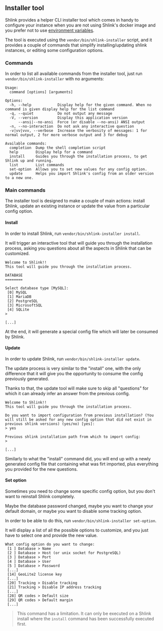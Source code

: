 ## Installer tool

Shlink provides a helper CLI installer tool which comes in handy to configure your instance when you are not using Shlink's docker image and you prefer not to use [environment variables](/documentation/environment-variables).

The tool is executed using the `vendor/bin/shlink-installer` script, and it provides a couple of commands that simplify installing/updating shlink instances, or editing some configuration options.

### Commands

In order to list all available commands from the installer tool, just run `vendor/bin/shlink-installer` with no arguments:

```
Usage:
  command [options] [arguments]

Options:
  -h, --help            Display help for the given command. When no command is given display help for the list command
  -q, --quiet           Do not output any message
  -V, --version         Display this application version
      --ansi|--no-ansi  Force (or disable --no-ansi) ANSI output
  -n, --no-interaction  Do not ask any interactive question
  -v|vv|vvv, --verbose  Increase the verbosity of messages: 1 for normal output, 2 for more verbose output and 3 for debug

Available commands:
  completion  Dump the shell completion script
  help        Display help for a command
  install     Guides you through the installation process, to get Shlink up and running.
  list        List commands
  set-option  Allows you to set new values for any config option.
  update      Helps you import Shlink's config from an older version to a new one.
```

### Main commands

The installer tool is designed to make a couple of main actions: install Shlink, update an existing instance or update the value from a particular config option.

#### Install

In order to install Shlink, run `vendor/bin/shlink-installer install`.

It will trigger an interactive tool that will guide you through the installation process, asking you questions about all the aspects in Shlink that can be customized.

```
Welcome to Shlink!!
This tool will guide you through the installation process.

DATABASE
========

Select database type [MySQL]:
 [0] MySQL
 [1] MariaDB
 [2] PostgreSQL
 [3] MicrosoftSQL
 [4] SQLite
>

[...]
```

At the end, it will generate a special config file which will later be consumed by Shlink.

#### Update

In order to update Shlink, run `vendor/bin/shlink-installer update`.

The update process is very similar to the "install" one, with the only difference that it will give you the opportunity to consume the config previously generated.

Thanks to that, the update tool will make sure to skip all "questions" for which it can already infer an answer from the previous config.

```
Welcome to Shlink!!
This tool will guide you through the installation process.

Do you want to import configuration from previous installation? (You will still be asked for any new config option that did not exist in previous shlink versions) (yes/no) [yes]:
> yes

Previous shlink installation path from which to import config:
>

[...]
```

Similarly to what the "install" command did, you will end up with a newly generated config file that containing what was firt imported, plus everything you provided for the new questions.

#### Set option

Sometimes you need to change some specific config option, but you don't want to reinstall Shlink completely.

Maybe the database password changed, maybe you want to change your default domain, or maybe you want to disable some tracking option.

In order to be able to do this, run `vendor/bin/shlink-installer set-option`.

It will display a list of all the possible options to customize, and you just have to select one and provide the new value.

```
What config option do you want to change:
 [1 ] Database > Name
 [2 ] Database > Host (or unix socket for PostgreSQL)
 [3 ] Database > Port
 [4 ] Database > User
 [5 ] Database > Password
 [...]
 [14] GeoLite2 license key
 [...]
 [20] Tracking > Disable tracking
 [21] Tracking > Disable IP address tracking
 [...]
 [28] QR codes > Default size
 [29] QR codes > Default margin
 [...]
```

> This command has a limitation. It can only be executed on a Shlink install where the `install` command has been successfully executed first.
